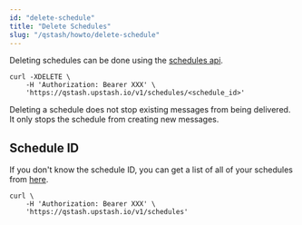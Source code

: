 ```yaml
---
id: "delete-schedule"
title: "Delete Schedules"
slug: "/qstash/howto/delete-schedule"
---
```



Deleting schedules can be done using the [schedules api](/qstash/openapi#tag/Schedules).


```
curl -XDELETE \
    -H 'Authorization: Bearer XXX' \
    'https://qstash.upstash.io/v1/schedules/<schedule_id>'
```


Deleting a schedule does not stop existing messages from being delivered. It only stops the schedule from creating new messages.

## Schedule ID

If you don't know the schedule ID, you can get a list of all of your schedules from [here](/qstash/openapi#tag/Schedules/operation/listSchedules).


```
curl \
    -H 'Authorization: Bearer XXX' \
    'https://qstash.upstash.io/v1/schedules'
```

